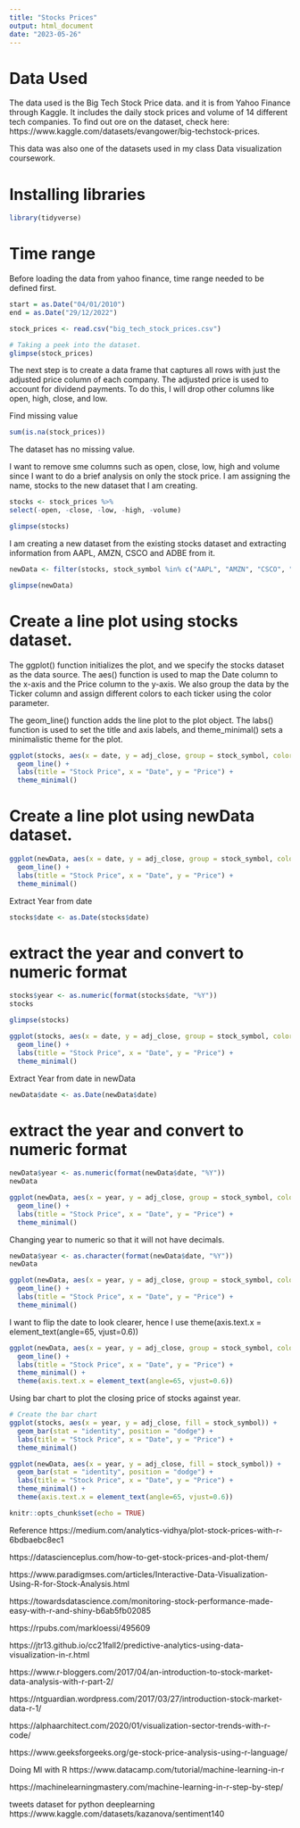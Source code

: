 ---
title: "Stocks Prices"
output: html_document
date: "2023-05-26"
---

# Data Used
The data used is the Big Tech Stock Price data. and it is from Yahoo Finance through Kaggle. It includes the daily stock prices and volume of 14 different tech companies.
To find out ore on the dataset, check here: https://www.kaggle.com/datasets/evangower/big-techstock-prices.

This data was also one of the datasets used in my class Data visualization coursework.


# Installing libraries

```{r}
library(tidyverse)
```

# Time range

Before loading the data from yahoo finance, time range needed to be defined first.
```{r}
start = as.Date("04/01/2010") 
end = as.Date("29/12/2022")
```


```{r}
stock_prices <- read.csv("big_tech_stock_prices.csv")
```


```{r}
# Taking a peek into the dataset.
glimpse(stock_prices)
```

The next step is to create a data frame that captures all rows with just the adjusted price column of each company. The adjusted price is used to account for dividend payments.
To do this, I will drop other columns like open, high, close, and low.

Find missing value
```{r}
sum(is.na(stock_prices))
```
The dataset has no missing value.

I want to remove sme columns such as open, close, low, high and volume since I want to do a brief analysis on only the stock price.
I am assigning the name, stocks to the new dataset that I am creating.
```{r}
stocks <- stock_prices %>%
select(-open, -close, -low, -high, -volume)
```

```{r}
glimpse(stocks)
```


I am creating a new dataset from the existing stocks dataset and extracting information from AAPL, AMZN, CSCO and ADBE from it.
```{r}
newData <- filter(stocks, stock_symbol %in% c("AAPL", "AMZN", "CSCO", "ADBE"))
```

```{r}
glimpse(newData)
```


# Create a line plot using stocks dataset.
The ggplot() function initializes the plot, and we specify the stocks dataset as the data source. The aes() function is used to map the Date column to the x-axis and the Price column to the y-axis. We also group the data by the Ticker column and assign different colors to each ticker using the color parameter.

The geom_line() function adds the line plot to the plot object. The labs() function is used to set the title and axis labels, and theme_minimal() sets a minimalistic theme for the plot.

```{r}
ggplot(stocks, aes(x = date, y = adj_close, group = stock_symbol, color = stock_symbol)) +
  geom_line() +
  labs(title = "Stock Price", x = "Date", y = "Price") +
  theme_minimal()
```


# Create a line plot using newData dataset.

```{r}
ggplot(newData, aes(x = date, y = adj_close, group = stock_symbol, color = stock_symbol)) +
  geom_line() +
  labs(title = "Stock Price", x = "Date", y = "Price") +
  theme_minimal()
```


Extract Year from date

```{r}
stocks$date <- as.Date(stocks$date)
```

# extract the year and convert to numeric format
```{r}
stocks$year <- as.numeric(format(stocks$date, "%Y"))
stocks
```



```{r}
glimpse(stocks)
```



```{r}
ggplot(stocks, aes(x = date, y = adj_close, group = stock_symbol, color = stock_symbol)) +
  geom_line() +
  labs(title = "Stock Price", x = "Date", y = "Price") +
  theme_minimal()
```


Extract Year from date in newData

```{r}
newData$date <- as.Date(newData$date)
```

# extract the year and convert to numeric format
```{r}
newData$year <- as.numeric(format(newData$date, "%Y"))
newData
```


```{r}
ggplot(newData, aes(x = year, y = adj_close, group = stock_symbol, color = stock_symbol)) +
  geom_line() +
  labs(title = "Stock Price", x = "Date", y = "Price") +
  theme_minimal()
```

Changing year to numeric so that it will not have decimals.
```{r}
newData$year <- as.character(format(newData$date, "%Y"))
newData
```

```{r}
ggplot(newData, aes(x = year, y = adj_close, group = stock_symbol, color = stock_symbol)) +
  geom_line() +
  labs(title = "Stock Price", x = "Date", y = "Price") +
  theme_minimal()
```


I want to flip the date to look clearer, hence I use theme(axis.text.x = element_text(angle=65, vjust=0.6))

```{r}
ggplot(newData, aes(x = year, y = adj_close, group = stock_symbol, color = stock_symbol)) +
  geom_line() +
  labs(title = "Stock Price", x = "Date", y = "Price") +
  theme_minimal() +
  theme(axis.text.x = element_text(angle=65, vjust=0.6))
```

Using bar chart to plot the closing price of stocks against year.
```{r}
# Create the bar chart
ggplot(stocks, aes(x = year, y = adj_close, fill = stock_symbol)) +
  geom_bar(stat = "identity", position = "dodge") +
  labs(title = "Stock Price", x = "Date", y = "Price") +
  theme_minimal()
```


```{r}
ggplot(newData, aes(x = year, y = adj_close, fill = stock_symbol)) +
  geom_bar(stat = "identity", position = "dodge") +
  labs(title = "Stock Price", x = "Date", y = "Price") +
  theme_minimal() +
  theme(axis.text.x = element_text(angle=65, vjust=0.6))
```



```{r setup, include=FALSE}
knitr::opts_chunk$set(echo = TRUE)
```


Reference 
https://medium.com/analytics-vidhya/plot-stock-prices-with-r-6bdbaebc8ec1

https://datascienceplus.com/how-to-get-stock-prices-and-plot-them/

https://www.paradigmses.com/articles/Interactive-Data-Visualization-Using-R-for-Stock-Analysis.html

https://towardsdatascience.com/monitoring-stock-performance-made-easy-with-r-and-shiny-b6ab5fb02085

https://rpubs.com/markloessi/495609

https://jtr13.github.io/cc21fall2/predictive-analytics-using-data-visualization-in-r.html

https://www.r-bloggers.com/2017/04/an-introduction-to-stock-market-data-analysis-with-r-part-2/

https://ntguardian.wordpress.com/2017/03/27/introduction-stock-market-data-r-1/

https://alphaarchitect.com/2020/01/visualization-sector-trends-with-r-code/

https://www.geeksforgeeks.org/ge-stock-price-analysis-using-r-language/


Doing Ml with R
https://www.datacamp.com/tutorial/machine-learning-in-r

https://machinelearningmastery.com/machine-learning-in-r-step-by-step/

tweets dataset for python deeplearning
https://www.kaggle.com/datasets/kazanova/sentiment140